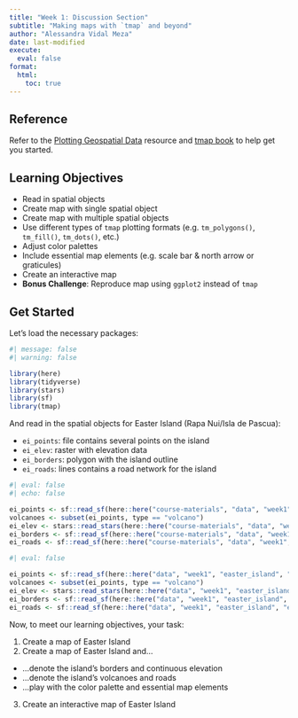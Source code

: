 ```yaml
---
title: "Week 1: Discussion Section"
subtitle: "Making maps with `tmap` and beyond"
author: "Alessandra Vidal Meza"
date: last-modified
execute: 
  eval: false
format:
  html:
    toc: true
---
```


:::{.callout-tip icon=true}
## Reference

Refer to the [Plotting Geospatial Data](./resources/plotting.qmd) resource and [tmap book](https://r-tmap.github.io/tmap-book/) to help get you started.
:::

## Learning Objectives

-   Read in spatial objects
-   Create map with single spatial object
-   Create map with multiple spatial objects
-   Use different types of `tmap` plotting formats (e.g. `tm_polygons()`, `tm_fill()`, `tm_dots()`, etc.)
-   Adjust color palettes
-   Include essential map elements (e.g. scale bar & north arrow or graticules)
-   Create an interactive map
-   **Bonus Challenge**: Reproduce map using `ggplot2` instead of `tmap`

## Get Started

Let's load the necessary packages:

```r
#| message: false
#| warning: false

library(here)
library(tidyverse)
library(stars)
library(sf)
library(tmap)
```

And read in the spatial objects for Easter Island (Rapa Nui/Isla de Pascua):

-   `ei_points`: file contains several points on the island
-   `ei_elev`: raster with elevation data
-   `ei_borders`: polygon with the island outline
-   `ei_roads`: lines contains a road network for the island

```r
#| eval: false
#| echo: false

ei_points <- sf::read_sf(here::here("course-materials", "data", "week1", "easter_island", "ei_points.gpkg"))
volcanoes <- subset(ei_points, type == "volcano")
ei_elev <- stars::read_stars(here::here("course-materials", "data", "week1", "easter_island", "ei_elev.tif"))
ei_borders <- sf::read_sf(here::here("course-materials", "data", "week1", "easter_island", "ei_border.gpkg"))
ei_roads <- sf::read_sf(here::here("course-materials", "data", "week1", "easter_island", "ei_roads.gpkg"))
```

```r
#| eval: false

ei_points <- sf::read_sf(here::here("data", "week1", "easter_island", "ei_points.gpkg"))
volcanoes <- subset(ei_points, type == "volcano")
ei_elev <- stars::read_stars(here::here("data", "week1", "easter_island", "ei_elev.tif"))
ei_borders <- sf::read_sf(here::here("data", "week1", "easter_island", "ei_border.gpkg"))
ei_roads <- sf::read_sf(here::here("data", "week1", "easter_island", "ei_roads.gpkg"))
```

Now, to meet our learning objectives, your task:

1.  Create a map of Easter Island
2.  Create a map of Easter Island and...

-   ...denote the island's borders and continuous elevation
-   ...denote the island's volcanoes and roads
-   ...play with the color palette and essential map elements

3.  Create an interactive map of Easter Island
